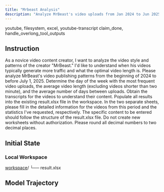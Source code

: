 ```yaml
---
title: "Mrbeast Analysis"
description: "Analyze MrBeast's video uploads from Jan 2024 to Jun 2025 to determine upload day frequency, average video length, upload interval, and transcript-based content."
---
```


<Columns cols={2}>
  <Card title="MCP Server" icon="cloud">
    youtube, filesystem, excel, youtube-transcript
  </Card>
  <Card title="Local Tool" icon="terminal">
    claim_done, handle_overlong_tool_outputs
  </Card>
</Columns>

## Instruction

As a novice video content creator, I want to analyze the video style and patterns of the creator "MrBeast." I'd like to understand when his videos typically generate more traffic and what the optimal video length is.
Please analyze MrBeast's video publishing patterns from the beginning of 2024 to before July 1, 2025. Determine the day of the week with the most frequent video uploads, the average video length (excluding videos shorter than two minute), and the average number of days between uploads. Obtain the transcripts for the videos to understand their content.
Populate all results into the existing result.xlsx file in the workspace. In the two separate sheets, please fill in the detailed information for the videos from this period and the statistics I've requested, respectively. The specific content to be entered should follow the structure of the result.xlsx file. Do not create new worksheets without authorization. Please round all decimal numbers to two decimal places.

## Initial State

### Local Workspace

<div className="file-tree">
<a href="https://github.com/hkust-nlp/mcpbench_dev/tree/finalpool_dev/tasks/finalpool/mrbeast-analysis/initial_workspace">workspace</a>/
└── result.xlsx
</div>

## Model Trajectory
